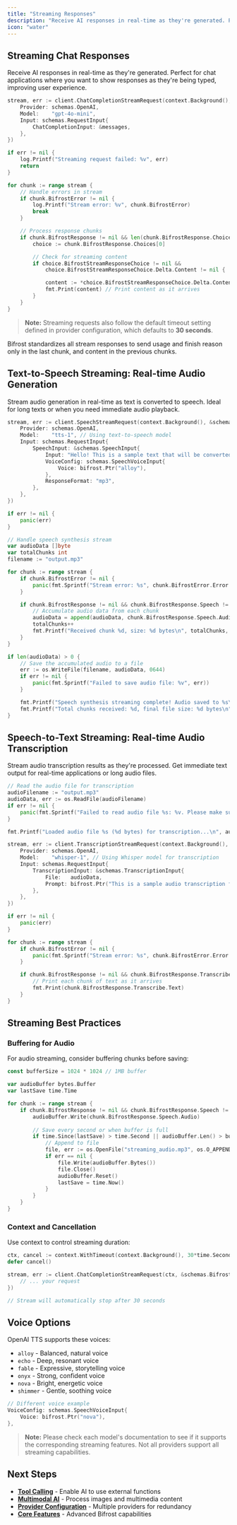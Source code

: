 ```yaml
---
title: "Streaming Responses"
description: "Receive AI responses in real-time as they're generated. Perfect for chat applications, audio processing, and real-time transcription where you want immediate results."
icon: "water"
---
```


## Streaming Chat Responses

Receive AI responses in real-time as they're generated. Perfect for chat applications where you want to show responses as they're being typed, improving user experience.

```go
stream, err := client.ChatCompletionStreamRequest(context.Background(), &schemas.BifrostRequest{
	Provider: schemas.OpenAI,
	Model:    "gpt-4o-mini",
	Input: schemas.RequestInput{
		ChatCompletionInput: &messages,
	},
})

if err != nil {
	log.Printf("Streaming request failed: %v", err)
	return
}

for chunk := range stream {
	// Handle errors in stream
	if chunk.BifrostError != nil {
		log.Printf("Stream error: %v", chunk.BifrostError)
		break
	}

	// Process response chunks
	if chunk.BifrostResponse != nil && len(chunk.BifrostResponse.Choices) > 0 {
		choice := chunk.BifrostResponse.Choices[0]

		// Check for streaming content
		if choice.BifrostStreamResponseChoice != nil &&
			choice.BifrostStreamResponseChoice.Delta.Content != nil {

			content := *choice.BifrostStreamResponseChoice.Delta.Content
			fmt.Print(content) // Print content as it arrives
		}
	}
}
```

> **Note:** Streaming requests also follow the default timeout setting defined in provider configuration, which defaults to **30 seconds**.

<Note>
Bifrost standardizes all stream responses to send usage and finish reason only in the last chunk, and content in the previous chunks.
</Note>

## Text-to-Speech Streaming: Real-time Audio Generation

Stream audio generation in real-time as text is converted to speech. Ideal for long texts or when you need immediate audio playback.

```go
stream, err := client.SpeechStreamRequest(context.Background(), &schemas.BifrostRequest{
	Provider: schemas.OpenAI,
	Model:    "tts-1", // Using text-to-speech model
	Input: schemas.RequestInput{
		SpeechInput: &schemas.SpeechInput{
			Input: "Hello! This is a sample text that will be converted to speech using Bifrost's speech synthesis capabilities. The weather today is wonderful, and I hope you're having a great day!",
			VoiceConfig: schemas.SpeechVoiceInput{
				Voice: bifrost.Ptr("alloy"),
			},
			ResponseFormat: "mp3",
		},
	},
})

if err != nil {
	panic(err)
}

// Handle speech synthesis stream
var audioData []byte
var totalChunks int
filename := "output.mp3"

for chunk := range stream {
	if chunk.BifrostError != nil {
		panic(fmt.Sprintf("Stream error: %s", chunk.BifrostError.Error.Message))
	}

	if chunk.BifrostResponse != nil && chunk.BifrostResponse.Speech != nil {
		// Accumulate audio data from each chunk
		audioData = append(audioData, chunk.BifrostResponse.Speech.Audio...)
		totalChunks++
		fmt.Printf("Received chunk %d, size: %d bytes\n", totalChunks, len(chunk.BifrostResponse.Speech.Audio))
	}
}

if len(audioData) > 0 {
	// Save the accumulated audio to a file
	err := os.WriteFile(filename, audioData, 0644)
	if err != nil {
		panic(fmt.Sprintf("Failed to save audio file: %v", err))
	}

	fmt.Printf("Speech synthesis streaming complete! Audio saved to %s\n", filename)
	fmt.Printf("Total chunks received: %d, final file size: %d bytes\n", totalChunks, len(audioData))
}
```

## Speech-to-Text Streaming: Real-time Audio Transcription

Stream audio transcription results as they're processed. Get immediate text output for real-time applications or long audio files.

```go
// Read the audio file for transcription
audioFilename := "output.mp3"
audioData, err := os.ReadFile(audioFilename)
if err != nil {
	panic(fmt.Sprintf("Failed to read audio file %s: %v. Please make sure the file exists.", audioFilename, err))
}

fmt.Printf("Loaded audio file %s (%d bytes) for transcription...\n", audioFilename, len(audioData))

stream, err := client.TranscriptionStreamRequest(context.Background(), &schemas.BifrostRequest{
	Provider: schemas.OpenAI,
	Model:    "whisper-1", // Using Whisper model for transcription
	Input: schemas.RequestInput{
		TranscriptionInput: &schemas.TranscriptionInput{
			File:   audioData,
			Prompt: bifrost.Ptr("This is a sample audio transcription from Bifrost speech synthesis."), // Optional: provide context
		},
	},
})

if err != nil {
	panic(err)
}

for chunk := range stream {
	if chunk.BifrostError != nil {
		panic(fmt.Sprintf("Stream error: %s", chunk.BifrostError.Error.Message))
	}

	if chunk.BifrostResponse != nil && chunk.BifrostResponse.Transcribe != nil {
		// Print each chunk of text as it arrives
		fmt.Print(chunk.BifrostResponse.Transcribe.Text)
	}
}
```

## Streaming Best Practices

### Buffering for Audio

For audio streaming, consider buffering chunks before saving:

```go
const bufferSize = 1024 * 1024 // 1MB buffer

var audioBuffer bytes.Buffer
var lastSave time.Time

for chunk := range stream {
	if chunk.BifrostResponse != nil && chunk.BifrostResponse.Speech != nil {
		audioBuffer.Write(chunk.BifrostResponse.Speech.Audio)
		
		// Save every second or when buffer is full
		if time.Since(lastSave) > time.Second || audioBuffer.Len() > bufferSize {
			// Append to file
			file, err := os.OpenFile("streaming_audio.mp3", os.O_APPEND|os.O_CREATE|os.O_WRONLY, 0644)
			if err == nil {
				file.Write(audioBuffer.Bytes())
				file.Close()
				audioBuffer.Reset()
				lastSave = time.Now()
			}
		}
	}
}
```

### Context and Cancellation

Use context to control streaming duration:

```go
ctx, cancel := context.WithTimeout(context.Background(), 30*time.Second)
defer cancel()

stream, err := client.ChatCompletionStreamRequest(ctx, &schemas.BifrostRequest{
	// ... your request
})

// Stream will automatically stop after 30 seconds
```

## Voice Options

OpenAI TTS supports these voices:

- `alloy` - Balanced, natural voice
- `echo` - Deep, resonant voice  
- `fable` - Expressive, storytelling voice
- `onyx` - Strong, confident voice
- `nova` - Bright, energetic voice
- `shimmer` - Gentle, soothing voice

```go
// Different voice example
VoiceConfig: schemas.SpeechVoiceInput{
    Voice: bifrost.Ptr("nova"),
},
```

> **Note:** Please check each model's documentation to see if it supports the corresponding streaming features. Not all providers support all streaming capabilities.

## Next Steps

- **[Tool Calling](./tool-calling)** - Enable AI to use external functions
- **[Multimodal AI](./multimodal)** - Process images and multimedia content
- **[Provider Configuration](./provider-configuration)** - Multiple providers for redundancy
- **[Core Features](../../features/)** - Advanced Bifrost capabilities
